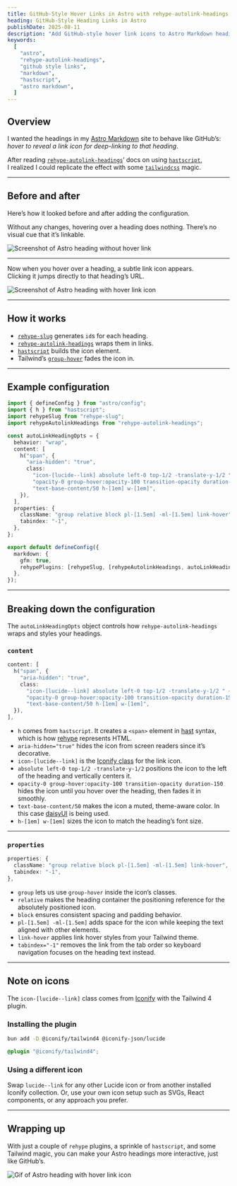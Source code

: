 ```yaml
---
title: GitHub-Style Hover Links in Astro with rehype-autolink-headings
heading: GitHub-Style Heading Links in Astro
publishDate: 2025-08-11
description: "Add GitHub-style hover link icons to Astro Markdown headings using rehype-autolink-headings, hastscript, and Tailwind CSS for better navigation and shareable sections."
keywords:
  [
    "astro",
    "rehype-autolink-headings",
    "github style links",
    "markdown",
    "hastscript",
    "astro markdown",
  ]
---
```


## Overview

I wanted the headings in my [Astro Markdown](https://docs.astro.build/en/guides/markdown-content) site to behave like GitHub’s:  
_hover to reveal a link icon for deep-linking to that heading_.

After reading [`rehype-autolink-headings`](https://github.com/rehypejs/rehype-autolink-headings)’ docs on using [`hastscript`](https://github.com/syntax-tree/hastscript),  
I realized I could replicate the effect with some [`tailwindcss`](https://tailwindcss.com) magic.

---

## Before and after

Here’s how it looked before and after adding the configuration.

Without any changes, hovering over a heading does nothing. There’s no visual cue that it’s linkable.

![Screenshot of Astro heading without hover link](/images/posts/before-heading.png)

---

Now when you hover over a heading, a subtle link icon appears.  
Clicking it jumps directly to that heading’s URL.

![Screenshot of Astro heading with hover link icon](/images/posts/after-heading.png)

---

## How it works

- [`rehype-slug`](https://github.com/rehypejs/rehype-slug) generates `id`s for each heading.
- [`rehype-autolink-headings`](https://github.com/rehypejs/rehype-autolink-headings) wraps them in links.
- [`hastscript`](https://github.com/syntax-tree/hastscript) builds the icon element.
- Tailwind’s [`group-hover`](https://tailwindcss.com/docs/hover-focus-and-other-states#styling-based-on-parent-state) fades the icon in.

---

## Example configuration

```ts title="astro.config.ts"
import { defineConfig } from "astro/config";
import { h } from "hastscript";
import rehypeSlug from "rehype-slug";
import rehypeAutolinkHeadings from "rehype-autolink-headings";

const autoLinkHeadingOpts = {
  behavior: "wrap",
  content: [
    h("span", {
      "aria-hidden": "true",
      class:
        "icon-[lucide--link] absolute left-0 top-1/2 -translate-y-1/2 " +
        "opacity-0 group-hover:opacity-100 transition-opacity duration-150 " +
        "text-base-content/50 h-[1em] w-[1em]",
    }),
  ],
  properties: {
    className: "group relative block pl-[1.5em] -ml-[1.5em] link-hover",
    tabindex: "-1",
  },
};

export default defineConfig({
  markdown: {
    gfm: true,
    rehypePlugins: [rehypeSlug, [rehypeAutolinkHeadings, autoLinkHeadingOpts]],
  },
});
```

---

## Breaking down the configuration

The `autoLinkHeadingOpts` object controls how `rehype-autolink-headings` wraps and styles your headings.

### `content`

```ts
content: [
  h("span", {
    "aria-hidden": "true",
    class:
      "icon-[lucide--link] absolute left-0 top-1/2 -translate-y-1/2 " +
      "opacity-0 group-hover:opacity-100 transition-opacity duration-150 " +
      "text-base-content/50 h-[1em] w-[1em]",
  }),
],
```

- `h` comes from `hastscript`. It creates a `<span>` element in [hast](https://github.com/syntax-tree/hast) syntax, which is how [rehype](https://github.com/rehypejs/rehype) represents HTML.
- `aria-hidden="true"` hides the icon from screen readers since it’s decorative.
- `icon-[lucide--link]` is the [Iconify class](#note-on-icons) for the link icon.
- `absolute left-0 top-1/2 -translate-y-1/2` positions the icon to the left of the heading and vertically centers it.
- `opacity-0 group-hover:opacity-100 transition-opacity duration-150` hides the icon until you hover over the heading, then fades it in smoothly.
- `text-base-content/50` makes the icon a muted, theme-aware color. In this case [daisyUI](https://daisyui.com/docs/colors/#list-of-all-daisyui-color-names) is being used.
- `h-[1em] w-[1em]` sizes the icon to match the heading’s font size.

---

### `properties`

```ts
properties: {
  className: "group relative block pl-[1.5em] -ml-[1.5em] link-hover",
  tabindex: "-1",
},
```

- `group` lets us use `group-hover` inside the icon’s classes.
- `relative` makes the heading container the positioning reference for the absolutely positioned icon.
- `block` ensures consistent spacing and padding behavior.
- `pl-[1.5em] -ml-[1.5em]` adds space for the icon while keeping the text aligned with other elements.
- `link-hover` applies link hover styles from your Tailwind theme.
- `tabindex="-1"` removes the link from the tab order so keyboard navigation focuses on the heading text instead.

---

## Note on icons

The `icon-[lucide--link]` class comes from [Iconify](https://iconify.design/) with the Tailwind 4 plugin.

### Installing the plugin

```sh
bun add -D @iconify/tailwind4 @iconify-json/lucide
```

```css title="globals.css"
@plugin "@iconify/tailwind4";
```

### Using a different icon

Swap `lucide--link` for any other Lucide icon or from another installed Iconify collection.
Or, use your own icon setup such as SVGs, React components, or any approach you prefer.

---

## Wrapping up

With just a couple of `rehype` plugins, a sprinkle of `hastscript`, and some Tailwind magic, you can make your Astro headings more interactive, just like GitHub’s.

![Gif of Astro heading with hover link icon](/images/posts/after-heading.gif)
